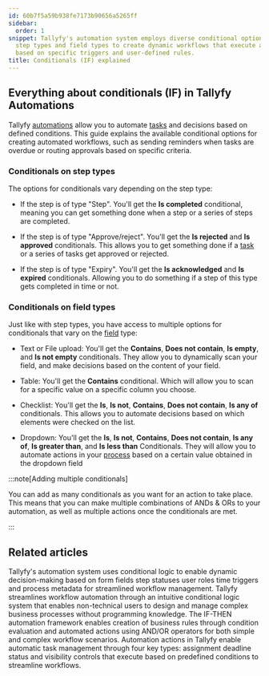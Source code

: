```yaml
---
id: 60b7f5a59b938fe7173b90656a5265ff
sidebar:
  order: 1
snippet: Tallyfy's automation system employs diverse conditional options based on
  step types and field types to create dynamic workflows that execute actions automatically
  based on specific triggers and user-defined rules.
title: Conditionals (IF) explained
---
```


## Everything about conditionals (IF) in Tallyfy Automations

Tallyfy [automations](/products/pro/documenting/templates/automations/) allow you to automate [tasks](/products/pro/tracking-and-tasks/tasks/) and decisions based on defined conditions. This guide explains the available conditional options for creating automated workflows, such as sending reminders when tasks are overdue or routing approvals based on specific criteria.

### Conditionals on step types

The options for conditionals vary depending on the step type:

- If the step is of type "Step". You'll get the **Is completed** conditional, meaning you can get something done when a step or a series of steps are completed.

- If the step is of type "Approve/reject". You'll get the **Is rejected** and **Is approved** conditionals. This allows you to get something done if a [task](/products/pro/tracking-and-tasks/tasks/) or a series of tasks get approved or rejected.

- If the step is of type "Expiry". You'll get the **Is acknowledged** and **Is expired** conditionals. Allowing you to do something if a step of this type gets completed in time or not.

### Conditionals on field types

Just like with step types, you have access to multiple options for conditionals that vary on the [field](/products/pro/tracking-and-tasks/tasks/what-are-form-fields-in-tallyfy/) type:

- Text or File upload: You'll get the **Contains**, **Does not contain**, **Is empty**, and **Is not empty** conditionals. They allow you to dynamically scan your field, and make decisions based on the content of your field.

- Table: You'll get the **Contains** conditional. Which will allow you to scan for a specific value on a specific column you choose.

- Checklist: You'll get the **Is**, **Is not**, **Contains**, **Does not contain**, **Is any of** conditionals. This allows you to automate decisions based on which elements were checked on the list.

- Dropdown: You'll get the **Is**, **Is not**, **Contains**, **Does not contain**, **Is any of**, **Is greater than**, and **Is less than** Conditionals. They will allow you to automate actions in your [process](/products/pro/tracking-and-tasks/processes/) based on a certain value obtained in the dropdown field

:::note[Adding multiple conditionals]

You can add as many conditionals as you want for an action to take place. This means that you can make multiple combinations of ANDs & ORs to your automation, as well as multiple actions once the conditionals are met.

:::


## Related articles
<CardGrid>
<LinkTitleCard header="<b>Automations > Conditionals</b>" href="/products/pro/documenting/templates/automations/conditionals/" > Tallyfy's automation system uses conditional logic to enable dynamic decision-making based on form fields step statuses user roles time triggers and process metadata for streamlined workflow management. </LinkTitleCard>
<LinkTitleCard header="<b>Features > If-this-then-that</b>" href="/products/pro/tutorials/features/if-this-then-that/" > Tallyfy streamlines workflow automation through an intuitive conditional logic system that enables non-technical users to design and manage complex business processes without programming knowledge. </LinkTitleCard>
<LinkTitleCard header="<b>Automations > Logic operations Explained</b>" href="/products/pro/documenting/templates/automations/logic-explained/" > The IF-THEN automation framework enables creation of business rules through condition evaluation and automated actions using AND/OR operators for both simple and complex workflow scenarios. </LinkTitleCard>
<LinkTitleCard header="<b>Automations > Actions</b>" href="/products/pro/documenting/templates/automations/actions/" > Automation actions in Tallyfy enable automatic task management through four key types: assignment deadline status and visibility controls that execute based on predefined conditions to streamline workflows. </LinkTitleCard>
</CardGrid>